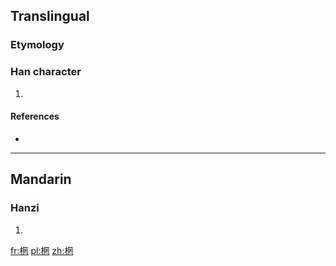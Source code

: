 ==Translingual==

===Etymology===
{{Han compound|木|罔|c1=s|c2=p|t1=tree|ls=psc}}

===Han character===
{{Han char|rn=75|rad=木|as=08|sn=12|four=|canj=DBTV}}

# {{defn|Han|sort=木08}}

====References====
* {{Han ref|kx=0533.170|dkj=14956|dj=0921.150|hdz=21232.110|uh=68E2|ud=26850}}

----

==Mandarin==

===Hanzi===
{{cmn-hanzi|pin=[[wǎng]] ([[wang3]])|wg=wang<sup>3</sup>}}

# {{defn|lang=cmn|sort=木08}}

[[fr:棢]]
[[pl:棢]]
[[zh:棢]]